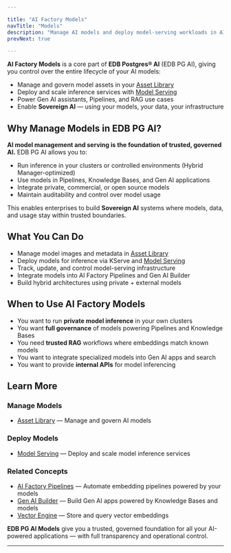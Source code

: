 ```yaml
---

title: "AI Factory Models"
navTitle: "Models"
description: "Manage AI models and deploy model-serving workloads in AI Factory. Learn how to govern, deploy, and operationalize AI models in EDB Postgres AI."
prevNext: true

---
```


**AI Factory Models** is a core part of **EDB Postgres® AI** (EDB PG AI), giving you control over the entire lifecycle of your AI models:

- Manage and govern model assets in your [Asset Library](/edb-postgres-ai/ai-factory/model/library)
- Deploy and scale inference services with [Model Serving](/edb-postgres-ai/ai-factory/model/serving)
- Power Gen AI assistants, Pipelines, and RAG use cases
- Enable **Sovereign AI** — using your models, your data, your infrastructure

## Why Manage Models in EDB PG AI?

**AI model management and serving is the foundation of trusted, governed AI.** EDB PG AI allows you to:

- Run inference in your clusters or controlled environments (Hybrid Manager-optimized)
- Use models in Pipelines, Knowledge Bases, and Gen AI applications
- Integrate private, commercial, or open source models
- Maintain auditability and control over model usage

This enables enterprises to build **Sovereign AI** systems where models, data, and usage stay within trusted boundaries.

## What You Can Do

- Manage model images and metadata in [Asset Library](/edb-postgres-ai/ai-factory/model/library)
- Deploy models for inference via KServe and [Model Serving](/edb-postgres-ai/ai-factory/model/serving)
- Track, update, and control model-serving infrastructure
- Integrate models into AI Factory Pipelines and Gen AI Builder
- Build hybrid architectures using private + external models

## When to Use AI Factory Models

- You want to run **private model inference** in your own clusters
- You want **full governance** of models powering Pipelines and Knowledge Bases
- You need **trusted RAG** workflows where embeddings match known models
- You want to integrate specialized models into Gen AI apps and search
- You want to provide **internal APIs** for model inferencing

## Learn More

### Manage Models

- [Asset Library](/edb-postgres-ai/ai-factory/model/library) — Manage and govern AI models

### Deploy Models

- [Model Serving](/edb-postgres-ai/ai-factory/model/serving) — Deploy and scale model inference services

### Related Concepts

- [AI Factory Pipelines](/edb-postgres-ai/ai-factory/pipeline) — Automate embedding pipelines powered by your models
- [Gen AI Builder](/edb-postgres-ai/ai-factory/gen-ai/builder) — Build Gen AI apps powered by Knowledge Bases and models
- [Vector Engine](/edb-postgres-ai/ai-factory/vector-engine) — Store and query vector embeddings

**EDB PG AI Models** give you a trusted, governed foundation for all your AI-powered applications — with full transparency and operational control.

---

